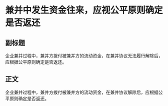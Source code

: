 # 兼并中发生资金往来，应视公平原则确定是否返还
## 副标题
企业兼并过程中，兼并方拨付被兼并方的流动资金，在兼并协议无法履行解除后，应根据公平原则确定是否返还。
## 正文
企业兼并过程中，兼并方拨付被兼并方的流动资金，在兼并协议解除后，应根据公平原则确定是否返还。